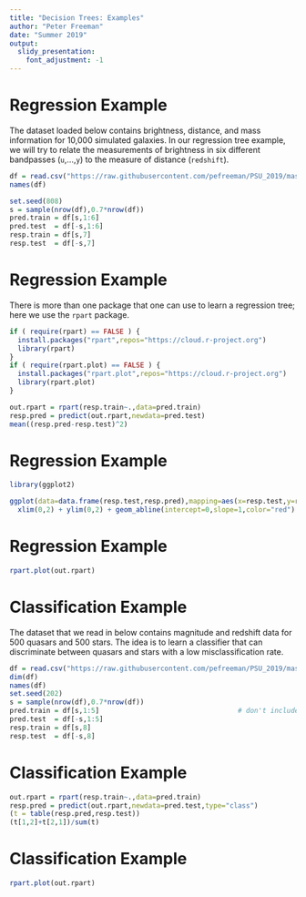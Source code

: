 ```yaml
---
title: "Decision Trees: Examples"
author: "Peter Freeman"
date: "Summer 2019"
output: 
  slidy_presentation:
    font_adjustment: -1
---
```


Regression Example
===

The dataset loaded below contains brightness, distance, and mass information for 10,000 simulated galaxies. In our regression tree example, we will try to relate the measurements of brightness in six different bandpasses (`u`,...,`y`) to the measure of distance (`redshift`).
```r
df = read.csv("https://raw.githubusercontent.com/pefreeman/PSU_2019/master/PhotoZ.csv")
names(df)

set.seed(808)
s = sample(nrow(df),0.7*nrow(df))
pred.train = df[s,1:6]
pred.test  = df[-s,1:6]
resp.train = df[s,7]
resp.test  = df[-s,7]
```

Regression Example
===

There is more than one package that one can use to learn a regression tree; here we use the `rpart` package.
```r
if ( require(rpart) == FALSE ) {
  install.packages("rpart",repos="https://cloud.r-project.org")
  library(rpart)
}
if ( require(rpart.plot) == FALSE ) {
  install.packages("rpart.plot",repos="https://cloud.r-project.org")
  library(rpart.plot)
}

out.rpart = rpart(resp.train~.,data=pred.train)
resp.pred = predict(out.rpart,newdata=pred.test)
mean((resp.pred-resp.test)^2)
```

Regression Example
===

```r
library(ggplot2)

ggplot(data=data.frame(resp.test,resp.pred),mapping=aes(x=resp.test,y=resp.pred)) + geom_point() +
  xlim(0,2) + ylim(0,2) + geom_abline(intercept=0,slope=1,color="red")
```

Regression Example
===

```r
rpart.plot(out.rpart)
```

Classification Example
===

The dataset that we read in below contains magnitude and redshift data for 500 quasars and 500 stars. The idea is to learn a classifier that can discriminate between quasars and stars with a low misclassification rate.
```r
df = read.csv("https://raw.githubusercontent.com/pefreeman/PSU_2019/master/StarQuasar.csv")
dim(df)
names(df)
set.seed(202)
s = sample(nrow(df),0.7*nrow(df))
pred.train = df[s,1:5]                                  # don't include redshift or redshift error!
pred.test  = df[-s,1:5]
resp.train = df[s,8]
resp.test  = df[-s,8]
```

Classification Example
===

```r
out.rpart = rpart(resp.train~.,data=pred.train)
resp.pred = predict(out.rpart,newdata=pred.test,type="class")
(t = table(resp.pred,resp.test))
(t[1,2]+t[2,1])/sum(t)
```

Classification Example
===

```r
rpart.plot(out.rpart)
```

